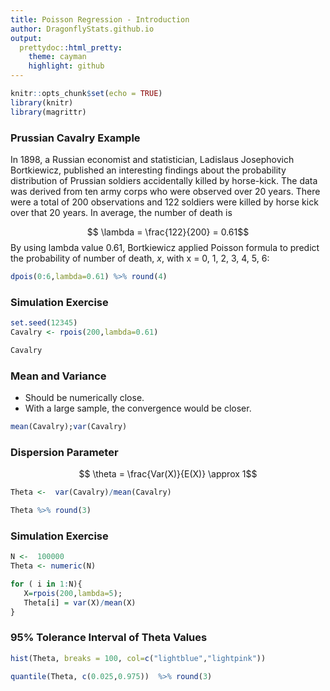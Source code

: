 ```yaml
---
title: Poisson Regression - Introduction
author: DragonflyStats.github.io
output:
  prettydoc::html_pretty:
    theme: cayman
    highlight: github
---
```



```r
knitr::opts_chunk$set(echo = TRUE)
library(knitr)
library(magrittr)
```

### Prussian Cavalry Example


In 1898, a Russian economist and statistician, Ladislaus Josephovich Bortkiewicz, published an interesting findings about the probability distribution of Prussian soldiers accidentally killed by horse-kick. The data was derived from ten army corps who were observed over 20 years. There were a total of 200 observations and 122 soldiers were killed by horse kick over that 20 years. In average, the number of death is

$$ \lambda = \frac{122}{200} = 0.61$$
By using lambda value 0.61, Bortkiewicz applied Poisson formula to predict the probability of number of death, $x$, with x = 0, 1, 2, 3, 4, 5, 6:

```r
dpois(0:6,lambda=0.61) %>% round(4)
```

### Simulation Exercise

```r
set.seed(12345)
Cavalry <- rpois(200,lambda=0.61)
```


```r
Cavalry
```


### Mean and Variance 

*  Should be numerically close.
*  With a large sample, the convergence would be closer.

```r
mean(Cavalry);var(Cavalry)
```



### Dispersion Parameter


$$ \theta = \frac{Var(X)}{E(X)} \approx 1$$


```r
Theta <-  var(Cavalry)/mean(Cavalry)

Theta %>% round(3)
```


### Simulation Exercise


```r
N <-  100000
Theta <- numeric(N)

for ( i in 1:N){
   X=rpois(200,lambda=5);
   Theta[i] = var(X)/mean(X)
}
```

### 95% Tolerance Interval of Theta Values

```r
hist(Theta, breaks = 100, col=c("lightblue","lightpink"))
```

```r
quantile(Theta, c(0.025,0.975))  %>% round(3)
```



